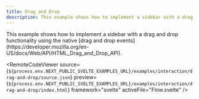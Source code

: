 ```yaml
---
title: Drag and Drop
description: This example shows how to implement a sidebar with a drag and drop functionality.
---
```



<ExampleLayout>
This example shows how to implement a sidebar with a drag and drop functionality using the native [drag and drop events](https://developer.mozilla.org/en-US/docs/Web/API/HTML_Drag_and_Drop_API).

<RemoteCodeViewer
  source={`${process.env.NEXT_PUBLIC_SVELTE_EXAMPLES_URL}/examples/interaction/drag-and-drop/source.json`}
  preview={`${process.env.NEXT_PUBLIC_SVELTE_EXAMPLES_URL}/examples/interaction/drag-and-drop/index.html`}
  framework="svelte"
  activeFile="Flow.svelte"
/>
</ExampleLayout>
